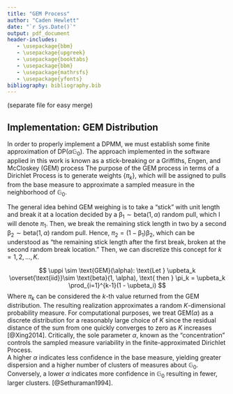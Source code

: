 ```yaml
---
title: "GEM Process"
author: "Caden Hewlett"
date: "`r Sys.Date()`"
output: pdf_document
header-includes:
   - \usepackage{bbm}
   - \usepackage{upgreek}
   - \usepackage{booktabs}
   - \usepackage{bbm}
   - \usepackage{mathrsfs}
   - \usepackage{yfonts}
bibliography: bibliography.bib
---
```

(separate file for easy merge)


## Implementation: GEM Distribution

<!-- https://courses.engr.illinois.edu/cs598jhm/sp2013/Slides/Lecture13.pdf -->
<!-- https://www.cs.cmu.edu/~epxing/Class/10708-14/scribe_notes/scribe_note_lecture20.pdf -->
In order to properly implement a DPMM, we must establish some finite approximation of $\text{DP}(\alpha \mathbb{G}_0)$. The approach implemented in the software applied in this work is known as a stick-breaking or a Griffiths, Engen, and McCloskey (GEM) process The purpose of the GEM process in terms of a Dirichlet Process is to generate weights $\{\pi_k\}$, which will be assigned to pulls from the base measure to approximate a sampled measure in the neighborhood of $\mathbb{G}_0$. 
<!-- We'll discuss this in more detail in the sections to follow.  -->

The general idea behind GEM weighing is to take a "stick" with unit length and break it at a location decided by a $\upbeta_1 \sim \text{beta}(1, \alpha)$ random pull, which I will denote $\pi_1$. Then, we break the remaining stick length in two by a second $\upbeta_2 \sim \text{beta}(1, \alpha)$ random pull. Hence, $\pi_2 = (1 - \upbeta_1)\upbeta_2$, which can be understood as "the remaining stick length after the first break, broken at the second random break location." Then, we can discretize this concept for $k = 1, 2, \dots, K$. 

$$
\uppi \sim \text{GEM}(\alpha): \text{Let } \upbeta_k \overset{\text{iid}}\sim \text{beta}(1, \alpha), \text{ then } \pi_k = \upbeta_k \prod_{i=1}^{k-1}(1 - \upbeta_i)
$$
Where $\pi_k$ can be considered the $k$-th value returned from the GEM distribution. The resulting realization approximates a random $K$-dimensional probability measure. For computational purposes, we treat $\text{GEM}(\alpha)$ as a discrete distribution for a reasonably large choice of $K$ since the residual distance of the sum from one quickly converges to zero as $K$ increases [@Xing2014]. Critically, the sole parameter $\alpha$, known as the "concentration" controls the sampled measure variability in the finite-approximated Dirichlet Process.  
<!-- the below is more sensible for the discussion of DPs in the review -->
A higher $\alpha$ indicates less confidence in the base measure, yielding greater dispersion and a higher number of clusters of measures about $\mathbb{G}_0$. Conversely, a lower $\alpha$ indicates more confidence in $\mathbb{G}_0$ resulting in fewer, larger clusters. [@Sethuraman1994]. 
